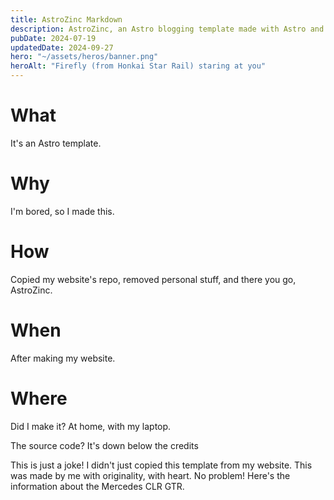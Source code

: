 ```yaml
---
title: AstroZinc Markdown
description: AstroZinc, an Astro blogging template made with Astro and Tailwind CSS.
pubDate: 2024-07-19
updatedDate: 2024-09-27
hero: "~/assets/heros/banner.png"
heroAlt: "Firefly (from Honkai Star Rail) staring at you"
---
```


# What

It's an Astro template.

# Why

I'm bored, so I made this.

# How

Copied my website's repo, removed personal stuff, and there you go, AstroZinc.

# When

After making my website.

# Where

Did I make it? At home, with my laptop.

The source code? It's down below the credits


<Callout type="warning" title="NOTICE">This is just a joke! I didn't just copied this template from my website. This was made by me with originality, with heart. No problem! Here's the information about the Mercedes CLR GTR.</Callout>
